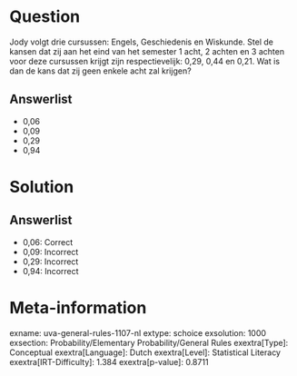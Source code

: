 Question
========

Jody volgt drie cursussen: Engels, Geschiedenis en Wiskunde. Stel de
kansen dat zij aan het eind van het semester 1 acht, 2 achten en 3
achten voor deze cursussen krijgt zijn respectievelijk: 0,29, 0,44 en
0,21. Wat is dan de kans dat zij geen enkele acht zal krijgen?

Answerlist
----------

* 0,06
* 0,09
* 0,29
* 0,94

Solution
========

Answerlist
----------

* 0,06: Correct
* 0,09: Incorrect
* 0,29: Incorrect
* 0,94: Incorrect

Meta-information
================
exname: uva-general-rules-1107-nl
extype: schoice
exsolution: 1000
exsection: Probability/Elementary Probability/General Rules
exextra[Type]: Conceptual
exextra[Language]: Dutch
exextra[Level]: Statistical Literacy
exextra[IRT-Difficulty]: 1.384
exextra[p-value]: 0.8711
